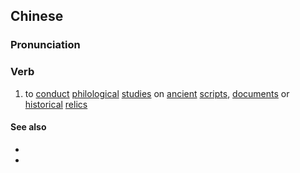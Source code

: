{{also|考释}}
==Chinese==
{{zh-forms|s=考释}}

===Pronunciation===
{{zh-pron
|m=kǎoshì
|c=haau2 sik1
|mn=qz:khóⁿ-siak/xm,zz:khó-sek
|cat=v
}}

===Verb===
{{zh-verb}}

# to [[conduct]] [[philological]] [[studies]] on [[ancient]] [[script]]s, [[document]]s or [[historical]] [[relic]]s

====See also====
* {{zh-l|古文字}}
* {{zh-l|古文字學}}